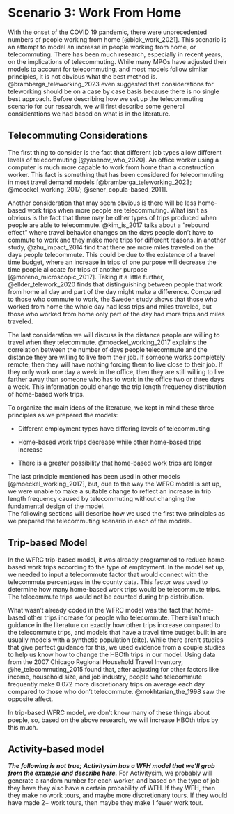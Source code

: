# Scenario 3: Work From Home

With the onset of the COVID 19 pandemic, there were unprecedented numbers of people working from home [@bick_work_2021].
This scenario is an attempt to model an increase in people working from home, or telecommuting.
There has been much research, especially in recent years, on the implications of telecommuting.
While many MPOs have adjusted their models to account for telecommuting, and most models follow similar principles, it is not obvious what the best method is.
@bramberga_teleworking_2023 even suggested that considerations for teleworking should be on a case by case basis because there is no single best approach.
Before describing how we set up the telecommuting scenario for our research, we will first describe some general considerations we had based on what is in the literature.

## Telecommuting Considerations

The first thing to consider is the fact that different job types allow different levels of telecommuting [@yasenov_who_2020].
An office worker using a computer is much more capable to work from home than a construction worker.
This fact is something that has been considered for telecommuting in most travel demand models [@bramberga_teleworking_2023; @moeckel_working_2017; @sener_copula-based_2011].

Another consideration that may seem obvious is there will be less home-based work trips when more people are telecommuting.
What isn't as obvious is the fact that there may be other types of trips produced when people are able to telecommute.
@kim_is_2017 talks about a "rebound effect" where travel behavior changes on the days people don't have to commute to work and they make more trips for different reasons.
In another study, @zhu_impact_2014 find that there are more miles traveled on the days people telecommute.
This could be due to the existence of a travel time budget, where an increase in trips of one purpose will decrease the time people allocate for trips of another purpose [@moreno_microscopic_2017].
Taking it a little further, @ellder_telework_2020 finds that distinguishing between people that work from home all day and part of the day might make a difference.
Compared to those who commute to work, the Sweden study shows that those who worked from home the whole day had less trips and miles traveled, but those who worked from home only part of the day had more trips and miles traveled.

The last consideration we will discuss is the distance people are willing to travel when they telecommute.
@moeckel_working_2017 explains the correlation between the number of days people telecommute and the distance they are willing to live from their job.
If someone works completely remote, then they will have nothing forcing them to live close to their job.
If they only work one day a week in the office, then they are still willing to live farther away than someone who has to work in the office two or three days a week.
This information could change the trip length frequency distribution of home-based work trips.

To organize the main ideas of the literature, we kept in mind these three principles as we prepared the models:

-   Different employment types have differing levels of telecommuting

-   Home-based work trips decrease while other home-based trips increase

-   There is a greater possibility that home-based work trips are longer 

The last principle mentioned has been used in other models [@moeckel_working_2017], but, due to the way the WFRC model is set up, we were unable to make a suitable change to reflect an increase in trip length frequency caused by telecommuting without changing the fundamental design of the model.  
The following sections will describe how we used the first two principles as we prepared the telecommuting scenario in each of the models. 

## Trip-based Model

In the WFRC trip-based model, it was already programmed to reduce home-based work trips according to the type of employment. In the model set up, we needed to input a telecommute factor that would connect with the telecommute percentages in the county data. This factor was used to determine how many home-based work trips would be telecommute trips. The telecommute trips would not be counted during trip distribution. 

What wasn't already coded in the WFRC model was the fact that home-based other trips increase for people who telecommute. 
There isn't much guidance in the literature on exactly how other trips increase compared to the telecommute trips, and models that have a travel time budget built in are usually models with a synthetic population (cite).
While there aren't studies that give perfect guidance for this, we used evidence from a couple studies to help us know how to change the HBOth trips in our model. 
Using data from the 2007 Chicago Regional Household Travel Inventory, @he_telecommuting_2015 found that, after adjusting for other factors like income, household size, and job industry, people who telecommute frequently make 0.072 more discretionary trips on average each day compared to those who don't telecommute. 
@mokhtarian_the_1998 saw the opposite affect. 

In trip-based WFRC model, we don't know many of these things about poeple, so, based on the above research, we will increase HBOth trips by this much. 


## Activity-based model

***The following is not true; Activitysim has a WFH model that we'll grab from the example and describe here.***
For Activitysim, we probably will generate a random number for each worker, and based on the type of job they have they also have a certain probability of WFH.
If they WFH, then they make no work tours, and maybe more discretionary tours.
If they would have made 2+ work tours, then maybe they make 1 fewer work tour.
